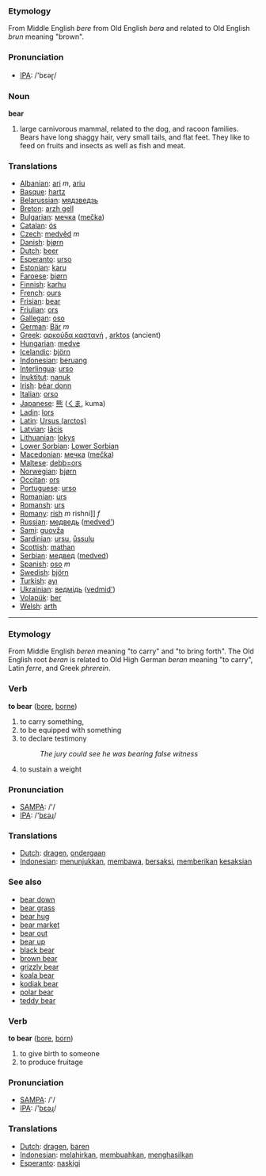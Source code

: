 === Etymology === 
From Middle English ''bere'' from Old English ''bera'' and related to Old English ''brun'' meaning &quot;brown&quot;.

=== Pronunciation ===
*[[w:IPA|IPA]]: /'bεəɽ/

=== Noun ===

'''bear'''

# large carnivorous mammal, related to the dog, and racoon families. Bears have long shaggy hair, very small tails, and flat feet. They like to feed on fruits and insects as well as fish and meat. 

=== Translations ===
*[[Albanian]]: [[ari]] ''m'', [[ariu]]
*[[Basque]]: [[hartz]]
*[[Belarussian]]: [[мядзведзь]]
*[[Breton]]: [[arzh gell]]
*[[Bulgarian]]: [[мечка]] ([[mečka]])
*[[Catalan]]: [[ós]]
*[[Czech]]: [[medvěd]] ''m''
*[[Danish]]: [[bjørn]]
*[[Dutch]]: [[beer]] '' ''
*[[Esperanto]]: [[urso]]
*[[Estonian]]: [[karu]]
*[[Faroese]]: [[bjørn]]
*[[Finnish]]: [[karhu]]
*[[French]]: [[ours]] '' ''
*[[Frisian]]: [[bear]]
*[[Friulian]]: [[ors]]
*[[Gallegan]]: [[oso]]
*[[German]]: [[Bär]] ''m''
*[[Greek]]: [[αρκούδα καστανή]] '' '', [[arktos]] (ancient)
*[[Hungarian]]: [[medve]]
*[[Icelandic]]: [[björn]]
*[[Indonesian]]: [[beruang]]
*[[Interlingua]]: [[urso]]
*[[Inuktitut]]: [[nanuk]]
*[[Irish]]: [[béar donn]]
*[[Italian]]: [[orso]] '' ''
*[[Japanese]]: [[熊]] ([[くま]], kuma)
*[[Ladin]]: [[lors]]
*[[Latin]]: [[Ursus (arctos)]] '' ''
*[[Latvian]]: [[lācis]]
*[[Lithuanian]]: [[lokys]]
*[[Lower Sorbian]]: [[Lower Sorbian]]
*[[Macedonian]]: [[мечка]] ([[mečka]])
*[[Maltese]]: [[debb=ors]]
*[[Norwegian]]: [[bjørn]]
*[[Occitan]]: [[ors]]
*[[Portuguese]]: [[urso]]
*[[Romanian]]: [[urs]]
*[[Romansh]]: [[urs]]
*[[Romany]]: [[rish]] ''m'' rishni]] ''f''
*[[Russian]]: [[медведь]] ([[medved']]) '' ''
*[[Sami]]: [[guovža]]
*[[Sardinian]]: [[ursu]], [[ůssulu]]
*[[Scottish]]: [[mathan]]
*[[Serbian]]: [[медвед]] ([[medved]])
*[[Spanish]]: [[oso]] ''m''
*[[Swedish]]: [[björn]]
*[[Turkish]]: [[ayı]]
*[[Ukrainian]]: [[ведмідь]] ([[vedmid']])
*[[Volapük]]: [[ber]]
*[[Welsh]]: [[arth]]

----

=== Etymology ===
From Middle English ''beren'' meaning &quot;to carry&quot; and &quot;to bring forth&quot;. The Old English root ''beran'' is related to Old High German ''beran'' meaning &quot;to carry&quot;, Latin ''ferre'', and Greek ''phrerein''.

=== Verb ===

'''to bear''' ([[bore]], [[borne]])

# to carry something,
# to be equipped with something
# to declare testimony
#:''The jury could see he was bearing false witness''
# to sustain a weight

=== Pronunciation ===
*[[w:SAMPA|SAMPA]]: /'/
*[[w:IPA|IPA]]: /'[[bεəɻ]]/

=== Translations ===
*[[Dutch]]: [[dragen]], [[ondergaan]]
*[[Indonesian]]: [[tunjuk|menunjukkan]], [[bawa|membawa]], [[saksi|bersaksi]], [[beri|memberikan]] [[saksi|kesaksian]]

=== See also ===
*[[bear down]]
*[[bear grass]]
*[[bear hug]]
*[[bear market]]
*[[bear out]]
*[[bear up]]
*[[black bear]]
*[[brown bear]]
*[[grizzly bear]]
*[[koala bear]]
*[[kodiak bear]]
*[[polar bear]]
*[[teddy bear]]

=== Verb ===

'''to bear''' ([[bore]], [[born]])

# to give birth to someone
# to produce fruitage

=== Pronunciation ===
*[[w:SAMPA|SAMPA]]: /'/
*[[w:IPA|IPA]]: /'[[bεəɻ]]/

=== Translations ===
*[[Dutch]]: [[dragen]], [[baren]]
*[[Indonesian]]: [[lahir|melahirkan]], [[buah|membuahkan]], [[hasil|menghasilkan]]
*[[Esperanto]]: [[naskigi]]